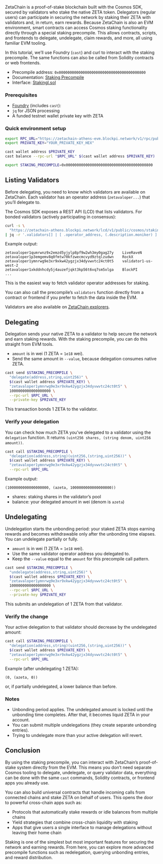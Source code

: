 ZetaChain is a proof-of-stake blockchain built with the Cosmos SDK, secured by
validators who stake the native ZETA token. Delegators (regular users) can
participate in securing the network by staking their ZETA with validators and,
in return, earn rewards. Because ZetaChain is also an EVM environment, smart
contracts can access Cosmos staking functionality directly through a special
staking precompile. This allows contracts, scripts, and frontends to delegate,
undelegate, claim rewards, and more, all using familiar EVM tooling.

In this tutorial, we’ll use Foundry (`cast`) and curl to interact with the
staking precompile. The same functions can also be called from Solidity
contracts or web frontends.

- Precompile address: `0x0000000000000000000000000000000000000800`
- Documentation: [Staking
  Precompile](https://evm.cosmos.network/v0.4.x/documentation/smart-contracts/precompiles/staking)
- Interface:
  [StakingI.sol](https://github.com/cosmos/evm/blob/v0.4.0/precompiles/staking/StakingI.sol)

### Prerequisites

- [Foundry](https://getfoundry.sh/) (includes `cast`):
- `jq` for JSON processing
- A funded testnet wallet private key with ZETA

### Quick environment setup

```bash
export RPC_URL="https://zetachain-athens-evm.blockpi.network/v1/rpc/public"
export PRIVATE_KEY="YOUR_PRIVATE_KEY_HEX"

cast wallet address $PRIVATE_KEY
cast balance --rpc-url "$RPC_URL" $(cast wallet address $PRIVATE_KEY)

export STAKING_PRECOMPILE=0x0000000000000000000000000000000000000800
```

## Listing Validators

Before delegating, you need to know which validators are available on ZetaChain.
Each validator has an operator address (`zetavaloper...`) that you’ll delegate
to.

The Cosmos SDK exposes a REST API (LCD) that lists validators. For bonded
validators (actively participating in consensus):

```bash
curl -s \
  "https://zetachain-athens.blockpi.network/lcd/v1/public/cosmos/staking/v1beta1/validators?status=BOND_STATUS_BONDED&pagination.limit=1000" \
| jq -r '.validators[] | [ .operator_address, (.description.moniker) ] | @tsv'
```

Example output:

```
zetavaloper1qumrwnz9x2emzd5yjylp8pf9w2wh3my0gag27y    LiveRaveN
zetavaloper1p3emgemv8q0fmtw70kfzwecmcvyd9ztqlzudwn    RockX
zetavaloper1ymnrwg9e3xr9xkw42ygzjx34dyvwvtc24ct0t5    validator1-us-west-2
zetavaloper1xkddnhcdy5j4auzefjqkt3kp56t6vq7sm5xlga    BlockPI
...
```

This is the easiest way to fetch validator operator addresses for staking.

You can also call the precompile’s `validators` function directly from a
contract or frontend if you prefer to fetch the data inside the EVM.

Validators are also available on [ZetaChain
explorers](https://testnet.zetachain.exploreme.pro/validators).

## Delegating

Delegation sends your native ZETA to a validator to help secure the network and
earn staking rewards. With the staking precompile, you can do this straight from
EVM tools.

- `amount` is in wei (1 ZETA = `1e18` wei).
- Send the same amount in `--value`, because delegation consumes native ZETA.

```bash
cast send $STAKING_PRECOMPILE \
  "delegate(address,string,uint256)" \
  $(cast wallet address $PRIVATE_KEY) \
  "zetavaloper1ymnrwg9e3xr9xkw42ygzjx34dyvwvtc24ct0t5" \
  1000000000000000000 \
  --rpc-url $RPC_URL \
  --private-key $PRIVATE_KEY
```

This transaction bonds 1 ZETA to the validator.

### Verify your delegation

You can check how much ZETA you’ve delegated to a validator using the
`delegation` function. It returns `(uint256 shares, (string denom, uint256 amount))`.

```bash
cast call $STAKING_PRECOMPILE \
  "delegation(address,string)(uint256,(string,uint256))" \
  $(cast wallet address $PRIVATE_KEY) \
  "zetavaloper1ymnrwg9e3xr9xkw42ygzjx34dyvwvtc24ct0t5" \
  --rpc-url $RPC_URL
```

Example output:

```
(1000000000000000000, (azeta, 1000000000000000000))
```

- shares: staking shares in the validator’s pool
- balance: your delegated amount in wei (denom is `azeta`)

## Undelegating

Undelegation starts the unbonding period: your staked ZETA stops earning rewards
and becomes withdrawable only after the unbonding time elapses. You can
undelegate partially or fully.

- `amount` is in wei (1 ZETA = `1e18` wei).
- Use the same validator operator address you delegated to.
- Keep the `--value` equal to the `amount` for this precompile call pattern.

```bash
cast send $STAKING_PRECOMPILE \
  "undelegate(address,string,uint256)" \
  $(cast wallet address $PRIVATE_KEY) \
  "zetavaloper1ymnrwg9e3xr9xkw42ygzjx34dyvwvtc24ct0t5" \
  1000000000000000000 \
  --rpc-url $RPC_URL \
  --private-key $PRIVATE_KEY
```

This submits an undelegation of 1 ZETA from that validator.

### Verify the change

Your active delegation to that validator should decrease by the undelegated
amount:

```bash
cast call $STAKING_PRECOMPILE \
  "delegation(address,string)(uint256,(string,uint256))" \
  $(cast wallet address $PRIVATE_KEY) \
  "zetavaloper1ymnrwg9e3xr9xkw42ygzjx34dyvwvtc24ct0t5" \
  --rpc-url $RPC_URL
```

Example (after undelegating 1 ZETA):

```
(0, (azeta, 0))
```

or, if partially undelegated, a lower balance than before.

### Notes

- Unbonding period applies. The undelegated amount is locked until the unbonding
  time completes. After that, it becomes liquid ZETA in your account.
- You can submit multiple undelegations (they create separate unbonding
  entries).
- Trying to undelegate more than your active delegation will revert.

## Conclusion

By using the staking precompile, you can interact with ZetaChain’s
proof-of-stake system directly from the EVM. This means you don’t need separate
Cosmos tooling to delegate, undelegate, or query validator data, everything can
be done with the same `cast` commands, Solidity contracts, or frontend apps you
already use.

You can also build universal contracts that handle incoming calls from connected
chains and stake ZETA on behalf of users. This opens the door to powerful
cross-chain apps such as:

- Protocols that automatically stake rewards or idle balances from multiple
  chains
- Yield strategies that combine cross-chain liquidity with staking
- Apps that give users a single interface to manage delegations without leaving
  their home chain

Staking is one of the simplest but most important features for securing the
network and earning rewards. From here, you can explore more advanced precompile
functions such as redelegation, querying unbonding entries, and reward
distribution.
